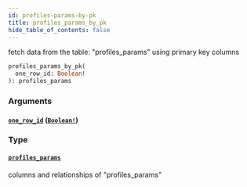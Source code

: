 ```yaml
---
id: profiles-params-by-pk
title: profiles_params_by_pk
hide_table_of_contents: false
---
```


fetch data from the table: "profiles_params" using primary key columns

```graphql
profiles_params_by_pk(
  one_row_id: Boolean!
): profiles_params
```

### Arguments

#### [`one_row_id`](#) ([`Boolean!`](../scalars/boolean))

### Type

#### [`profiles_params`](../objects/profiles-params)

columns and relationships of "profiles_params"
